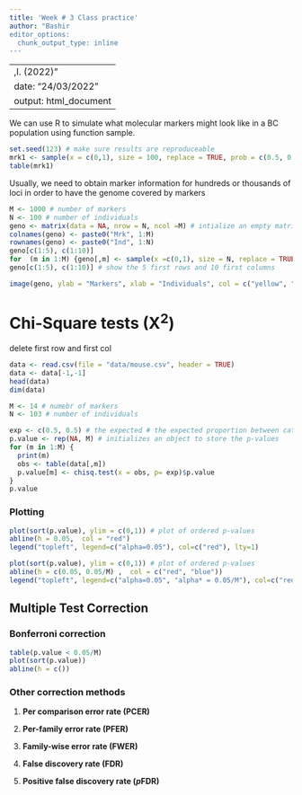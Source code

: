 ```yaml
---
title: 'Week # 3 Class practice'
author: "Bashir
editor_options: 
  chunk_output_type: inline
---
```


---
,I. (2022)"
date: "24/03/2022"
output: html_document
---

We can use R to simulate what molecular markers might look like in a BC population using function sample.

```r
set.seed(123) # make sure results are reproduceable
mrk1 <- sample(x = c(0,1), size = 100, replace = TRUE, prob = c(0.5, 0.5))
table(mrk1)
```

Usually, we need to obtain marker information for hundreds or thousands of loci in order to have the genome covered by markers

```r
M <- 1000 # number of markers
N <- 100 # number of individuals
geno <- matrix(data = NA, nrow = N, ncol =M) # intialize an empty matrix to store the results
colnames(geno) <- paste0("Mrk", 1:M)
rownames(geno) <- paste0("Ind", 1:N)
geno[c(1:5), c(1:10)]
for  (m in 1:M) {geno[,m] <- sample(x =c(0,1), size = N, replace = TRUE, prob = c(0.5, 0.5))}
geno[c(1:5), c(1:10)] # show the 5 first rows and 10 first columns
```

```r
image(geno, ylab = "Markers", xlab = "Individuals", col = c("yellow", "blue"))
```

# Chi-Square tests (X^2^)

delete first row and first col

```r
data <- read.csv(file = "data/mouse.csv", header = TRUE)
data <- data[-1,-1]
head(data)
dim(data)
```

```r
M <- 14 # numebr of markers
N <- 103 # number of individuals

```

```r
exp <- c(0.5, 0.5) # the expected # the expected proportion between categories in a BC and this proportion depend upon the type of marker e.g.  dominant , co-dominant or recessive markers
p.value <- rep(NA, M) # initializes an object to store the p-values
for (m in 1:M) {
  print(m)
  obs <- table(data[,m])
  p.value[m] <- chisq.test(x = obs, p= exp)$p.value
}
p.value
```

### Plotting

```r
plot(sort(p.value), ylim = c(0,1)) # plot of ordered p-values
abline(h = 0.05,  col = "red")
legend("topleft", legend=c("alpha=0.05"), col=c("red"), lty=1)
```

```r
plot(sort(p.value), ylim = c(0,1)) # plot of ordered p-values
abline(h = c(0.05, 0.05/M) ,  col = c("red", "blue"))
legend("topleft", legend=c("alpha=0.05", "alpha* = 0.05/M"), col=c("red", "blue"), lty=1)
```

## Multiple Test Correction
### Bonferroni correction

```r
table(p.value < 0.05/M)
plot(sort(p.value))
abline(h = c())
```

### Other correction methods

1.  **Per comparison error rate (PCER)**

2.  **Per-family error rate (PFER)**

3.  **Family-wise error rate (FWER)**

4.  **False discovery rate (FDR)**

5.  **Positive false discovery rate (*p*FDR)**
